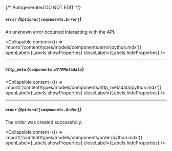 {/* Autogenerated DO NOT EDIT  */}

##### `error` *{`Optional[components.Error]`}*
An unknown error occurred interacting with the API.

<Collapsible content={() => import('/content/types/models/components/error/python.mdx')} openLabel={Labels.showProperties} closeLabel={Labels.hideProperties} />


---
##### `http_meta` *{`components.HTTPMetadata`}*

<Collapsible content={() => import('/content/types/models/components/http_metadata/python.mdx')} openLabel={Labels.showProperties} closeLabel={Labels.hideProperties} />


---
##### `order` *{`Optional[components.Order]`}*
The order was created successfully.

<Collapsible content={() => import('/content/types/models/components/order/python.mdx')} openLabel={Labels.showProperties} closeLabel={Labels.hideProperties} />



